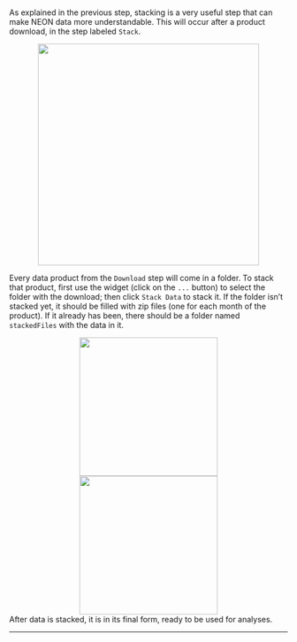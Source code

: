 <br>
As explained in the previous step, stacking is a very useful step that can make NEON data more understandable. This will occur after a product download, in the step labeled `Stack`.

<center><img src='https://github.com/Danielslee51/NEON-Shiny-Browser/blob/master/Img/Help_download_stack.png?raw=true' height='400'></center>

Every data product from the `Download` step will come in a folder. To stack that product, first use the widget (click on the `...` button) to select the folder with the download; then click `Stack Data` to stack it. If the folder isn't stacked yet, it should be filled with zip files (one for each month of the product). If it already has been, there should be a folder named `stackedFiles` with the data in it.

<center><img src='https://github.com/Danielslee51/NEON-Shiny-Browser/blob/master/Img/Help_folder_unstacked.png?raw=true' height='250' hspace='10'><img src='https://github.com/Danielslee51/NEON-Shiny-Browser/blob/master/Img/Help_folder_stacked.png?raw=true' height='250' hspace='10'></center>

After data is stacked, it is in its final form, ready to be used for analyses.
<hr>
